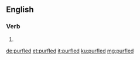 ==English==

===Verb===
{{head|en|verb form}}

# {{en-past of|purfle}}

[[de:purfled]]
[[et:purfled]]
[[it:purfled]]
[[ku:purfled]]
[[mg:purfled]]